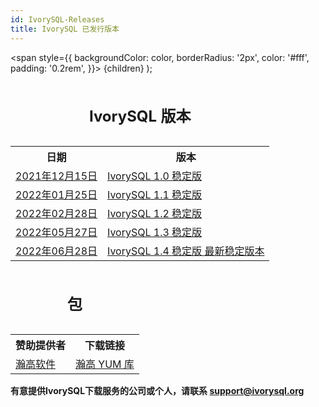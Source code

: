 ```yaml
---
id: IvorySQL-Releases
title: IvorySQL 已发行版本
---
```


  <span
    style={{
      backgroundColor: color,
      borderRadius: '2px',
      color: '#fff',
      padding: '0.2rem',
    }}>
    {children}
  </span>
);


<table>
<caption><h2>IvorySQL 版本</h2></caption>
  <tr>
    <th>日期</th>
    <th>版本</th>
  </tr>
  <tr>
    <td>
        <a href="/ivorysql-v1-0-release-page">2021年12月15日</a>
    </td>
    <td>
        <a href="/ivorysql-v1-0-release-page">IvorySQL 1.0 稳定版</a>
    </td>
  </tr>
  <tr>
    <td>
        <a href="/ivorysql-v1-1-release-page">2022年01月25日</a>
    </td>
    <td>
        <a href="/ivorysql-v1-1-release-page">IvorySQL 1.1 稳定版</a>
    </td>
  </tr>
  <tr>
    <td>
        <a href="/ivorysql-v1-2-release-page">2022年02月28日</a>
    </td>
    <td>
        <a href="/ivorysql-v1-2-release-page">IvorySQL 1.2 稳定版</a>
    </td>
  </tr>
  <tr>
    <td>
        <a href="/ivorysql-v1-3-release-page">2022年05月27日</a>
    </td>
    <td>
        <a href="/ivorysql-v1-3-release-page">IvorySQL 1.3 稳定版</a>
    </td>
  </tr>
  <tr>
    <td>
        <a href="/ivorysql-v1-4-release-page">2022年06月28日</a>
    </td>
    <td>
        <a href="/ivorysql-v1-4-release-page">IvorySQL 1.4 稳定版 <Highlight color="#1ca3ec">最新稳定版本</Highlight></a>
    </td>
  </tr>

</table>



<table>
<caption><h2>包</h2></caption>
  <tr>
    <th>赞助提供者</th>
    <th>下载链接</th>
  </tr>
  <tr>
    <td>
        <a href="http://www.highgo.ca">瀚高软件</a>
    </td>
    <td>
        <a href="https://yum.highgo.ca/ivorysql.html">瀚高 YUM 库</a>
    </td>
  </tr>
</table>



**<Highlight color="#25c2a0">有意提供IvorySQL下载服务的公司或个人，请联系 support@ivorysql.org</Highlight>**
